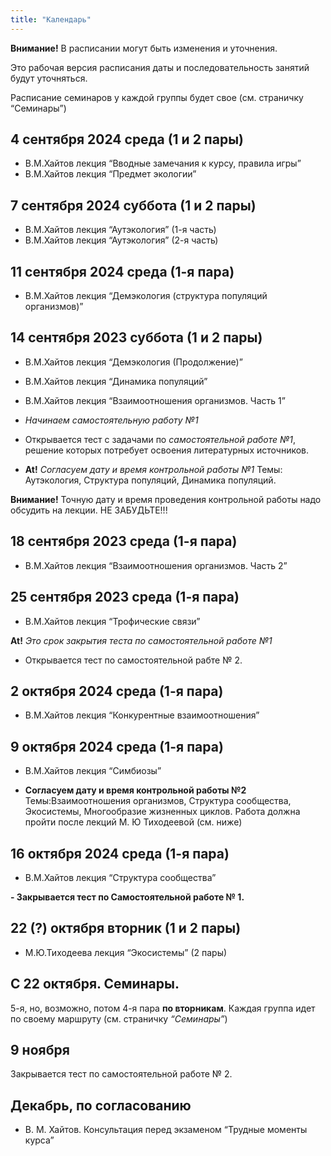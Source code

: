 ```yaml
---
title: "Календарь"
---
```


**Внимание!** В расписании могут быть изменения и уточнения.

Это рабочая версия расписания даты и последовательность занятий будут уточняться.



<!-- Версия для биологов -->


Расписание семинаров у каждой группы будет свое (см. страничку "Семинары")

## 4 сентября 2024	среда (1 и 2 пары)
- В.М.Хайтов лекция "Вводные замечания к курсу, правила игры"
- В.М.Хайтов лекция "Предмет экологии"

## 7 сентября 2024 суббота (1 и 2 пары)
- В.М.Хайтов лекция "Аутэкология" (1-я часть)
- В.М.Хайтов лекция "Аутэкология" (2-я часть)




## 11 сентября 2024 среда (1-я пара)

- В.М.Хайтов лекция "Демэкология (структура популяций организмов)"



## 14 сентября 2023 суббота (1 и 2 пары)
- В.М.Хайтов лекция "Демэкология (Продолжение)"
- В.М.Хайтов лекция "Динамика популяций"
- В.М.Хайтов лекция "Взаимоотношения организмов. Часть 1"

- *Начинаем самостоятельную работу №1*

- Открывается тест с задачами по *самостоятельной работе №1*, решение которых потребует освоения литературных источников.

- **At!** *Согласуем дату и время контрольной работы №1* Темы: Аутэкология, Структура популяций, Динамика популяций.

**Внимание!** Точную дату и время проведения контрольной работы надо обсудить на лекции. НЕ ЗАБУДЬТЕ!!!





## 18 сентября 2023  среда (1-я пара)

- В.М.Хайтов лекция "Взаимоотношения организмов. Часть 2"




## 25 сентября 2023  среда (1-я пара)

- В.М.Хайтов лекция "Трофические связи"




**At!** *Это срок закрытия теста по самостоятельной работе №1*

- Открывается тест по самостоятельной рабте № 2.


## 2 октября 2024 среда (1-я пара)

- В.М.Хайтов лекция "Конкурентные взаимоотношения"



## 9 октября 2024 среда (1-я пара)

- В.М.Хайтов лекция "Симбиозы"



- **Согласуем дату и время контрольной работы №2** Темы:Взаимоотношения организмов, Структура сообщества, Экосистемы, Многообразие жизненных циклов. Работа должна пройти после лекций М. Ю Тиходеевой (см. ниже)


## 16 октября 2024 среда (1-я пара)

- В.М.Хайтов лекция "Структура сообщества"

**- Закрывается тест по Самостоятельной работе № 1.**

##  22 (?) октября вторник (1 и 2 пары)

- М.Ю.Тиходеева лекция "Экосистемы" (2 пары)



## С 22 октября. Семинары.

5-я, но, возможно, потом 4-я пара **по вторникам**. Каждая группа идет по своему маршруту (см. страничку *"Семинары"*)

## 9 ноября

Закрывается тест по самостоятельной работе № 2.

## Декабрь, по согласованию
- В. М. Хайтов. Консультация перед экзаменом "Трудные моменты курса"



<!-- Версия для биотехнологов -->

<!-- ## 17 февраля -->
<!-- - Лекция "Предмет экологии" -->
<!-- - Лекция "Аутэкология" -->

<!-- ## 24 февраля -->

<!-- - Лекция "Структура популяций" -->
<!-- - Лекция "Динамика популяций" -->


<!-- - **Контрольная работа №1.** Темы: Аутэкология, Структура популяций, Динамика популяций. -->

<!-- **Внимание!** Точную дату и время проведеиня контрольной работы обсудим на лекции. -->


<!-- ## 2 марта -->

<!-- - Лекция "Многообразие взаимоотношений организмов. Часть 1" -->

<!-- - Лекция "Многообразие взаимоотношений организмов. Часть 1" -->



<!-- ## 9 марта -->

<!-- <!-- - Лекция "Симбиозы" --> 

<!-- - Лекция "Конкурентнтые отношения и структура сообществ ". -->

<!-- - Лекция "Структура и динамика экосистем". -->


<!-- - **Контрольная работа №2.** Темы:Взаимоотношения организмов, Структура сообщества, Экосистемы. -->


<!-- ## 16 марта -->

<!-- - Семинар 1. -->


<!-- ## 23 марта -->

<!-- - Семинар 2. -->

<!-- ## Открытая дата -->

<!-- - Онлайн консультация: "Трудные моменты курса" (по согласованию с группой) -->








